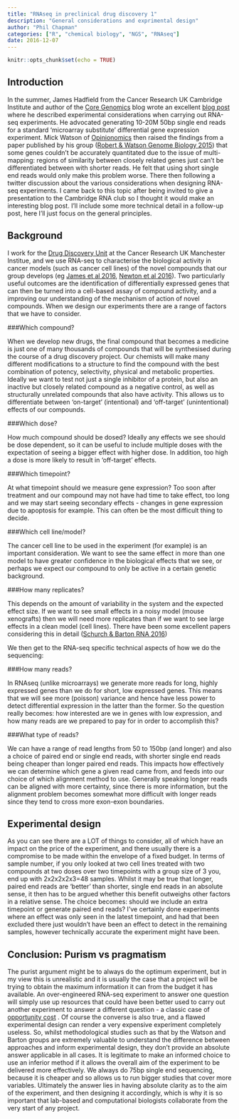 ```yaml
---
title: "RNAseq in preclinical drug discovery 1"
description: "General considerations and exprimental design"
author: "Phil Chapman"
categories: ["R", "chemical biology", "NGS", "RNAseq"]
date: 2016-12-07
---
```


```r
knitr::opts_chunk$set(echo = TRUE)
```

## Introduction
In the summer, James Hadfield from the Cancer Research UK Cambridge Institute and author of the [Core Genomics](http://core-genomics.blogspot.co.uk/) blog wrote an excellent [blog post](http://core-genomics.blogspot.co.uk/2016/07/rna-seq-advice-from-illumina.html) where he described experimental considerations when carrying out RNA-seq experiments.  He advocated generating 10-20M 50bp single end reads for a standard 'microarray substitute' differential gene expression experiment.  Mick Watson of [Opinionomics](http://www.opiniomics.org/) then raised the findings from a paper published by his group ([Robert & Watson Genome Biology 2015](https://genomebiology.biomedcentral.com/articles/10.1186/s13059-015-0734-x)) that some genes couldn’t be accurately quantitated due to the issue of multi-mapping: regions of similarity between closely related genes just can't be differentiated between with shorter reads.  He felt that using short single end reads would only make this problem worse.  There then following a twitter discussion about the various considerations when designing RNA-seq experiments.  I came back to this topic after being invited to give a presentation to the Cambridge RNA club so I thought it would make an interesting blog post.  I'll include some more technical detail in a follow-up post, here I'll just focus on the general principles.

## Background
I work for the [Drug Discovery Unit](http://www.cruk.manchester.ac.uk/Research/CRUK-MI-Groups/Drug-Discovery/Home) at the Cancer Research UK Manchester Institue, and we use RNA-seq to characterise the biological activity in cancer models (such as cancer cell lines) of the novel compounds that our group develops (eg [James et al 2016](http://pubs.acs.org/doi/abs/10.1021/acschembio.6b00609), [Newton et al 2016](www.sciencedirect.com/science/article/pii/S0223523416300393)).  Two particularly useful outcomes are the identification of differentially expressed genes that can then be turned into a cell-based assay of compound activity, and a improving our understanding of the mechanism of action of novel compounds.  When we design our experiments there are a range of factors that we have to consider.  

###Which compound?

When we develop new drugs, the final compound that becomes a medicine is just one of many thousands of compounds that will be synthesised during the course of a drug discovery project.  Our chemists will make many different modifications to a structure to find the compound with the best combination of potency, selectivity, physical and metabolic properties.  Ideally we want to test not just a single inhibitor of a protein, but also an inactive but closely related compound as a negative control, as well as structurally unrelated compounds that also have activity.  This allows us to differentiate between ‘on-target’ (intentional) and ‘off-target’ (unintentional) effects of our compounds. 

###Which dose? 

How much compound should be dosed?  Ideally any effects we see should be dose dependent, so it can be useful to include multiple doses with the expectation of seeing a bigger effect with higher dose.  In addition, too high a dose is more likely to result in 'off-target' effects. 

###Which timepoint? 

At what timepoint should we measure gene expression?  Too soon after treatment and our compound may not have had time to take effect, too long and we may start seeing secondary effects - changes in gene expression due to apoptosis for example.  This can often be the most difficult thing to decide. 

###Which cell line/model? 

The cancer cell line to be used in the experiment (for example) is an important consideration.  We want to see the same effect in more than one model to have greater confidence in the biological effects that we see, or perhaps we expect our compound to only be active in a certain genetic background. 

###How many replicates? 

This depends on the amount of variability in the system and the expected effect size.  If we want to see small effects in a noisy model (mouse xenografts) then we will need more replicates than if we want to see large effects in a clean model (cell lines).  There have been some excellent papers considering this in detail ([Schurch & Barton RNA 2016](https://www.ncbi.nlm.nih.gov/pubmed/27022035)) 

We then get to the RNA-seq specific technical aspects of how we do the sequencing: 

###How many reads? 

In RNAseq (unlike microarrays) we generate more reads for long, highly expressed genes than we do for short, low expressed genes.  This means that we will see more (poisson) variance and hence have less power to detect differential expression in the latter than the former.  So the question really becomes: how interested are we in genes with low expression, and how many reads are we prepared to pay for in order to accomplish this? 

###What type of reads? 

We can have a range of read lengths from 50 to 150bp (and longer) and also a choice of paired end or single end reads, with shorter single end reads being cheaper than longer paired end reads.  This impacts how effectively we can determine which gene a given read came from, and feeds into our choice of which alignment method to use.    Generally speaking longer reads can be aligned with more certainty, since there is more information, but the alignment problem becomes somewhat more difficult with longer reads since they tend to cross more exon-exon boundaries. 

## Experimental design

As you can see there are a LOT of things to consider, all of which have an impact on the price of the experiment, and there usually there is a compromise to be made within the envelope of a fixed budget. In terms of sample number, if you only looked at two cell lines treated with two compounds at two doses over two timepoints with a group size of 3 you, end up with 2x2x2x2x3=48 samples. Whilst it may be true that longer, paired end reads are 'better' than shorter, single end reads in an absolute sense, it then has to be argued whether this benefit outweighs other factors in a relative sense.  The choice becomes: should we include an extra timepoint or generate paired end reads?  I've certainly done experiments where an effect was only seen in the latest timepoint, and had that been excluded there just wouldn't have been an effect to detect in the remaining samples, however technically accurate the experiment might have been.  

## Conclusion: Purism vs pragmatism

The purist argument might be to always do the optimum experiment, but in my view this is unrealistic and it is usually the case that a project will be trying to obtain the maximum information it can from the budget it has available.  An over-engineered RNA-seq experiment to answer one question will simply use up resources that could have been better used to carry out another experiment to answer a different question - a classic case of [opportunity cost](https://en.wikipedia.org/wiki/Opportunity_cost) .  Of course the converse is also true, and a flawed experimental design can render a very expensive experiment completely useless.  So, whilst methodological studies such as that by the Watson and Barton groups are extremely valuable to understand the difference between approaches and inform experimental design, they don’t provide an absolute answer applicable in all cases.  It is legitimate to make an informed choice to use an inferior method if it allows the overall aim of the experiment to be delivered more effectively.  We always do 75bp single end sequencing, because it is cheaper and so allows us to run bigger studies that cover more variables.  Ultimately the answer lies in having absolute clarity as to the aim of the experiment, and then designing it accordingly, which is why it is so important that lab-based and computational biologists collaborate from the very start of any project. 




